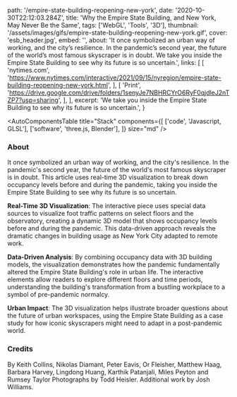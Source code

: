   path: '/empire-state-building-reopening-new-york',
  date: '2020-10-30T22:12:03.284Z',
  title: 'Why the Empire State Building, and New York, May Never Be the Same',
  tags: ['WebGL', 'Tools', '3D'],
  thumbnail: '/assets/images/gifs/empire-state-building-reopening-new-york.gif',
  cover: 'esb_header.jpg',
  embed: '',
  about:
    'It once symbolized an urban way of working, and the city’s resilience. In the pandemic’s second year, the future of the world’s most famous skyscraper is in doubt. We take you inside the Empire State Building to see why its future is so uncertain.',
  links: [
    [
      'nytimes.com',
      'https://www.nytimes.com/interactive/2021/09/15/nyregion/empire-state-building-reopening-new-york.html',
    ],
    [
      'Print',
      'https://drive.google.com/drive/folders/1senyJe7NBHRCYrO6RyF0qjdleJ2nTZP7?usp=sharing',
    ],
  ],
  excerpt:
    'We take you inside the Empire State Building to see why its future is so uncertain.',
}

<AutoComponentsTable
  title="Stack"
  components={[
    ['code', 'Javascript, GLSL'],
    ['software', 'three.js, Blender'],
  ]}
  size="md"
/>

### About

It once symbolized an urban way of working, and the city's resilience. In the pandemic's second year, the future of the world's most famous skyscraper is in doubt. This article uses real-time 3D visualization to break down occupancy levels before and during the pandemic, taking you inside the Empire State Building to see why its future is so uncertain.

**Real-Time 3D Visualization**: The interactive piece uses special data sources to visualize foot traffic patterns on select floors and the observatory, creating a dynamic 3D model that shows occupancy levels before and during the pandemic. This data-driven approach reveals the dramatic changes in building usage as New York City adapted to remote work.

**Data-Driven Analysis**: By combining occupancy data with 3D building models, the visualization demonstrates how the pandemic fundamentally altered the Empire State Building's role in urban life. The interactive elements allow readers to explore different floors and time periods, understanding the building's transformation from a bustling workplace to a symbol of pre-pandemic normalcy.

**Urban Impact**: The 3D visualization helps illustrate broader questions about the future of urban workspaces, using the Empire State Building as a case study for how iconic skyscrapers might need to adapt in a post-pandemic world.

### Credits

By Keith Collins, Nikolas Diamant, Peter Eavis, Or Fleisher, Matthew Haag, Barbara Harvey, Lingdong Huang, Karthik Patanjali, Miles Peyton and Rumsey Taylor
Photographs by Todd Heisler.
Additional work by Josh Williams.
